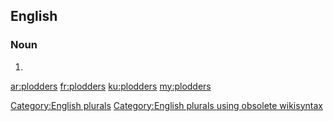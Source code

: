 ==English==

===Noun===
{{head|en}}

# {{plural of|plodder}}

[[Category:English plurals]][[Category:English plurals using obsolete wikisyntax]]

[[ar:plodders]]
[[fr:plodders]]
[[ku:plodders]]
[[my:plodders]]